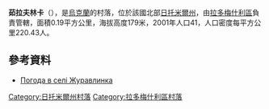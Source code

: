 {{coord|50|28|34|N|29|1|54|E|scale:30000|display=title}}

'''茹拉夫林卡'''（{{lang-uk|Журавлинка}}），是[[烏克蘭|烏克蘭]]的村落，位於該國北部[[日托米爾州|日托米爾州]]，由[[拉多梅什利區|拉多梅什利區]]負責管轄，面積0.19平方公里，海拔高度179米，2001年人口41，人口密度每平方公里220.43人。

==參考資料==
* [http://weather.in.ua/ua/zhitomirskaja/7962 Погода в селі Журавлинка] {{Wayback|url=http://weather.in.ua/ua/zhitomirskaja/7962 |date=20111219161335 }}
{{Zhytomyr-geo-stub}}
{{DEFAULTSORT:Журавлинка}}
[[Category:日托米爾州村落|Category:日托米爾州村落]]
[[Category:拉多梅什利區村落|Category:拉多梅什利區村落]]